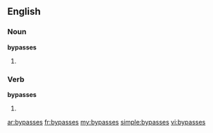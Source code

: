 ==English==

===Noun===
'''bypasses'''

# {{plural of|[[bypass]]}}

===Verb===
'''bypasses'''

# {{third-person singular of|bypass}}

[[ar:bypasses]]
[[fr:bypasses]]
[[my:bypasses]]
[[simple:bypasses]]
[[vi:bypasses]]